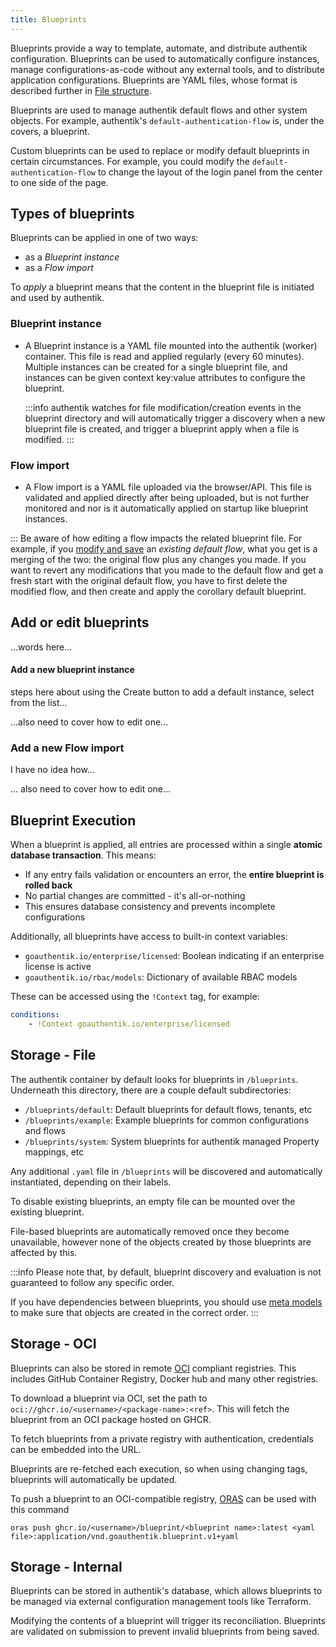 ```yaml
---
title: Blueprints
---
```


Blueprints provide a way to template, automate, and distribute authentik configuration. Blueprints can be used to automatically configure instances, manage configurations-as-code without any external tools, and to distribute application configurations. Blueprints are YAML files, whose format is described further in [File structure](./v1/structure).

Blueprints are used to manage authentik default flows and other system objects. For example, authentik's `default-authentication-flow` is, under the covers, a blueprint.

Custom blueprints can be used to replace or modify default blueprints in certain circumstances. For example, you could modify the `default-authentication-flow` to change the layout of the login panel from the center to one side of the page.

## Types of blueprints

Blueprints can be applied in one of two ways:

- as a _Blueprint instance_
- as a _Flow import_

To _apply_ a blueprint means that the content in the blueprint file is initiated and used by authentik.

### Blueprint instance

- A Blueprint instance is a YAML file mounted into the authentik (worker) container. This file is read and applied regularly (every 60 minutes). Multiple instances can be created for a single blueprint file, and instances can be given context key:value attributes to configure the blueprint.

    :::info
    authentik watches for file modification/creation events in the blueprint directory and will automatically trigger a discovery when a new blueprint file is created, and trigger a blueprint apply when a file is modified.
    :::

### Flow import

- A Flow import is a YAML file uploaded via the browser/API. This file is validated and applied directly after being uploaded, but is not further monitored and nor is it automatically applied on startup like blueprint instances.

:::
Be aware of how editing a flow impacts the related blueprint file. For example, if you [modify and save](../../add-secure-apps/flows-stages/flow/#flow-configuration-options) an _existing default flow_, what you get is a merging of the two: the original flow plus any changes you made. If you want to revert any modifications that you made to the default flow and get a fresh start with the original default flow, you have to first delete the modified flow, and then create and apply the corollary default blueprint.

## Add or edit blueprints

...words here...

#### Add a new blueprint instance

steps here about using the Create button to add a default instance, select from the list...

...also need to cover how to edit one...


### Add a new Flow import

I have no idea how...

... also need to cover how to edit one...

## Blueprint Execution

When a blueprint is applied, all entries are processed within a single **atomic database transaction**. This means:

- If any entry fails validation or encounters an error, the **entire blueprint is rolled back**
- No partial changes are committed - it's all-or-nothing
- This ensures database consistency and prevents incomplete configurations

Additionally, all blueprints have access to built-in context variables:

- `goauthentik.io/enterprise/licensed`: Boolean indicating if an enterprise license is active
- `goauthentik.io/rbac/models`: Dictionary of available RBAC models

These can be accessed using the `!Context` tag, for example:

```yaml
conditions:
    - !Context goauthentik.io/enterprise/licensed
```

## Storage - File

The authentik container by default looks for blueprints in `/blueprints`. Underneath this directory, there are a couple default subdirectories:

- `/blueprints/default`: Default blueprints for default flows, tenants, etc
- `/blueprints/example`: Example blueprints for common configurations and flows
- `/blueprints/system`: System blueprints for authentik managed Property mappings, etc

Any additional `.yaml` file in `/blueprints` will be discovered and automatically instantiated, depending on their labels.

To disable existing blueprints, an empty file can be mounted over the existing blueprint.

File-based blueprints are automatically removed once they become unavailable, however none of the objects created by those blueprints are affected by this.

:::info
Please note that, by default, blueprint discovery and evaluation is not guaranteed to follow any specific order.

If you have dependencies between blueprints, you should use [meta models](./v1/meta#authentik_blueprintsmetaapplyblueprint) to make sure that objects are created in the correct order.
:::

## Storage - OCI

Blueprints can also be stored in remote [OCI](https://opencontainers.org/) compliant registries. This includes GitHub Container Registry, Docker hub and many other registries.

To download a blueprint via OCI, set the path to `oci://ghcr.io/<username>/<package-name>:<ref>`. This will fetch the blueprint from an OCI package hosted on GHCR.

To fetch blueprints from a private registry with authentication, credentials can be embedded into the URL.

Blueprints are re-fetched each execution, so when using changing tags, blueprints will automatically be updated.

To push a blueprint to an OCI-compatible registry, [ORAS](https://oras.land/) can be used with this command

```
oras push ghcr.io/<username>/blueprint/<blueprint name>:latest <yaml file>:application/vnd.goauthentik.blueprint.v1+yaml
```

## Storage - Internal

Blueprints can be stored in authentik's database, which allows blueprints to be managed via external configuration management tools like Terraform.

Modifying the contents of a blueprint will trigger its reconciliation. Blueprints are validated on submission to prevent invalid blueprints from being saved.
